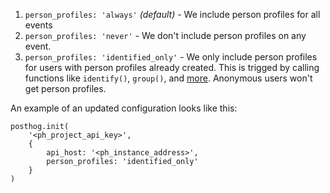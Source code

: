 1. `person_profiles: 'always'` _(default)_ - We include person profiles for all events
2. `person_profiles: 'never'` - We don't include person profiles on any event.
3. `person_profiles: 'identified_only'` - We only include person profiles for users with person profiles already created. This is trigged by calling functions like `identify()`, `group()`, and [more](/docs/product-analytics/identify#processing-person-profiles). Anonymous users won't get person profiles.

An example of an updated configuration looks like this:

```js-web
posthog.init(
    '<ph_project_api_key>',
    {
        api_host: '<ph_instance_address>',
        person_profiles: 'identified_only'
    }
)
```